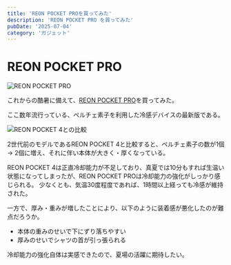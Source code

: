 ```yaml
---
title: 'REON POCKET PROを買ってみた'
description: 'REON POCKET PRO を買ってみた'
pubDate: '2025-07-04'
category: 'ガジェット'
---
```



# REON POCKET PRO

<Image src={reonPocketProImage} alt="REON POCKET PRO" width={400} height={300} />

これからの酷暑に備えて、[REON POCKET PRO](https://pur.store.sony.jp/lifestyle/products/reonpocket/RNPK-P1_product/)を買ってみた。

ここ数年流行っている、ペルチェ素子を利用した冷感デバイスの最新版である。

<Image src={reonPocketComparisonImage} alt="REON POCKET 4との比較" width={600} height={400} />

2世代前のモデルであるREON POCKET 4と比較すると、ペルチェ素子の数が1個 -> 2個に増え、それに伴い本体が大きく・厚くなっている。

REON POCKET 4は正直冷却能力が不足しており、真夏では10分もすれば生温い状態になってしまったが、REON POCKET PROは冷却能力の強化がしっかり感じられる。
少なくとも、気温30度程度であれば、1時間以上経っても冷感が維持された。

一方で、厚み・重みが増したことにより、以下のように装着感が悪化したのが難点だろうか。

- 本体の重みのせいで下にずり落ちやすい
- 厚みのせいでシャツの首が引っ張られる

冷却能力の強化自体は実感できたので、夏場の活躍に期待したい。
